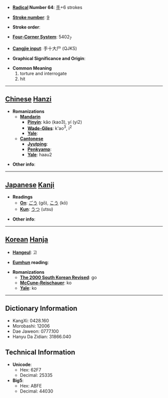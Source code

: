 * '''[[Wiktionary:Chinese radical index| Radical]] Number 64''': [[Wiktionary:Chinese radical index 手|手]]+6 strokes

* '''[[Wiktionary:Chinese total strokes index|Stroke number]]''': [[Wiktionary:Chinese total strokes index 9|9]]

* '''Stroke order''': 

* '''[[Wiktionary:Chinese four corner index|Four-Corner System]]''': 5402<sub>7</sub>

* '''[[Wiktionary:Chinese Cangjie index|Cangjie input]]''': 手十大尸 (QJKS)

* '''Graphical Significance and Origin''': 

* '''Common Meaning'''
*#torture and interrogate
*# hit


----

== [[Chinese]] [[Hanzi]] ==

* '''Romanizations'''
** '''[[Mandarin]]'''
*** '''[[Pinyin]]''': kǎo (kao3), yí (yi2)
*** '''[[Wade-Giles]]''': k'ao<sup>3</sup>, i<sup>2</sup>
*** '''[[Yale]]''': 
** '''[[Cantonese]]'''
*** '''[[Jyutping]]''':
*** '''[[Penkyamp]]''': 
*** '''[[Yale]]''': haau2

* '''Other info''': 

----

== [[Japanese]] [[Kanji]] ==

* '''Readings'''
** '''[[On]]''': [[ごう]] (gō), [[こう]] (kō)
** '''[[Kun]]''': [[うつ]] (utsu)

* '''Other info''':  

----

== [[Korean]] [[Hanja]] ==

* '''[[Hangeul]]''': 고

* '''[[Eumhun]] reading''': 

* '''Romanizations'''
** '''[[The 2000 South Korean Revised Romanization|The 2000 South Korean Revised]]''': go
** '''[[McCune-Reischauer]]''': ko
** '''[[Yale]]''': ko

----

== Dictionary Information ==

* KangXi: 0428.160
* Morobashi: 12006
* Dae Jaweon: 0777.100
* Hanyu Da Zidian: 31866.040

== Technical Information ==

* '''Unicode''':
** Hex: 62F7
** Decimal: 25335
* '''Big5''':
** Hex: ABFE
** Decimal: 44030